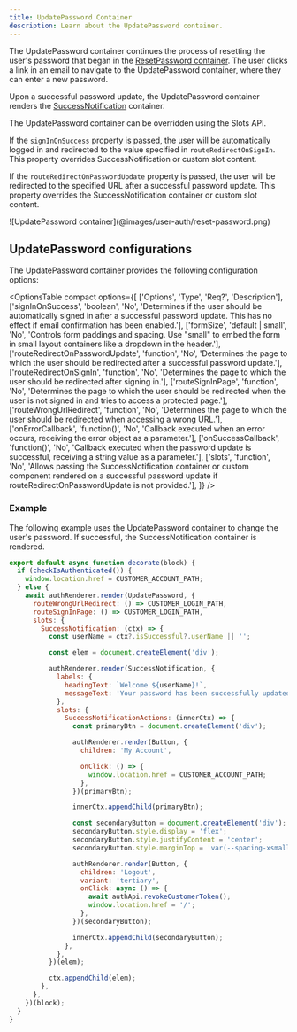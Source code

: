 ```yaml
---
title: UpdatePassword Container
description: Learn about the UpdatePassword container.
---
```



The UpdatePassword container continues the process of resetting the user's password that began in the [ResetPassword container](https://experienceleague.adobe.com/developer/commerce/storefront/dropins/user-auth/containers/reset-password/). The user clicks a link in an email to navigate to the UpdatePassword container, where they can enter a new password.

Upon a successful password update, the UpdatePassword container renders the [SuccessNotification](https://experienceleague.adobe.com/developer/commerce/storefront/dropins/user-auth/containers/success-notification/) container. 

The UpdatePassword container can be overridden using the Slots API.

If the `signInOnSuccess` property is passed, the user will be automatically logged in and redirected to the value specified in `routeRedirectOnSignIn`. This property overrides SuccessNotification or custom slot content.

If the `routeRedirectOnPasswordUpdate` property is passed, the user will be redirected to the specified URL after a successful password update. This property overrides the SuccessNotification container or custom slot content.

<Diagram caption="UpdatePassword container">
  ![UpdatePassword container](@images/user-auth/reset-password.png)
</Diagram>

## UpdatePassword configurations

The UpdatePassword container provides the following configuration options:

<OptionsTable
compact
    options={[
        ['Options', 'Type', 'Req?', 'Description'],
        ['signInOnSuccess', 'boolean', 'No', 'Determines if the user should be automatically signed in after a successful password update. This has no effect if email confirmation has been enabled.'],
        ['formSize', 'default | small', 'No', 'Controls form paddings and spacing. Use "small" to embed the form in small layout containers like a dropdown in the header.'],
        ['routeRedirectOnPasswordUpdate', 'function', 'No', 'Determines the page to which the user should be redirected after a successful password update.'],
        ['routeRedirectOnSignIn', 'function', 'No', 'Determines the page to which the user should be redirected after signing in.'],
        ['routeSignInPage', 'function', 'No', 'Determines the page to which the user should be redirected when the user is not signed in and tries to access a protected page.'],
        ['routeWrongUrlRedirect', 'function', 'No', 'Determines the page to which the user should be redirected when accessing a wrong URL.'],
        ['onErrorCallback', 'function()', 'No', 'Callback executed when an error occurs, receiving the error object as a parameter.'],
        ['onSuccessCallback', 'function()', 'No', 'Callback executed when the password update is successful, receiving a string value as a parameter.'],
        ['slots', 'function', 'No', 'Allows passing the SuccessNotification container or custom component rendered on a successful password update if routeRedirectOnPasswordUpdate is not provided.'],
    ]}
/>

### Example

The following example uses the UpdatePassword container to change the user's password. If successful, the SuccessNotification container is rendered.

```javascript
export default async function decorate(block) {
  if (checkIsAuthenticated()) {
    window.location.href = CUSTOMER_ACCOUNT_PATH;
  } else {
    await authRenderer.render(UpdatePassword, {
      routeWrongUrlRedirect: () => CUSTOMER_LOGIN_PATH,
      routeSignInPage: () => CUSTOMER_LOGIN_PATH,
      slots: {
        SuccessNotification: (ctx) => {
          const userName = ctx?.isSuccessful?.userName || '';

          const elem = document.createElement('div');

          authRenderer.render(SuccessNotification, {
            labels: {
              headingText: `Welcome ${userName}!`,
              messageText: 'Your password has been successfully updated.',
            },
            slots: {
              SuccessNotificationActions: (innerCtx) => {
                const primaryBtn = document.createElement('div');

                authRenderer.render(Button, {
                  children: 'My Account',

                  onClick: () => {
                    window.location.href = CUSTOMER_ACCOUNT_PATH;
                  },
                })(primaryBtn);

                innerCtx.appendChild(primaryBtn);

                const secondaryButton = document.createElement('div');
                secondaryButton.style.display = 'flex';
                secondaryButton.style.justifyContent = 'center';
                secondaryButton.style.marginTop = 'var(--spacing-xsmall)';

                authRenderer.render(Button, {
                  children: 'Logout',
                  variant: 'tertiary',
                  onClick: async () => {
                    await authApi.revokeCustomerToken();
                    window.location.href = '/';
                  },
                })(secondaryButton);

                innerCtx.appendChild(secondaryButton);
              },
            },
          })(elem);

          ctx.appendChild(elem);
        },
      },
    })(block);
  }
}
```
